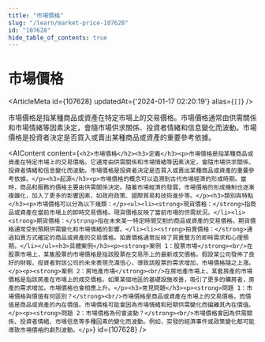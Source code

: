 ```yaml
---
title: "市場價格"
slug: "/learn/market-price-107628"
id: "107628"
hide_table_of_contents: true
---
```



# 市場價格

<ArticleMeta id={107628} updatedAt={'2024-01-17 02:20:19'} alias={`[]`} />
<div className='border-solid border-b border-t-0 my-4 border-[var(--ifm-color-gray-300)]' />

市場價格是指某種商品或資產在特定市場上的交易價格。市場價格通常由供需關係和市場情緒等因素決定，會隨市場供求關係、投資者情緒和信息變化而波動。市場價格是投資者決定是否買入或賣出某種商品或資產的重要參考依據。

<AIContent content={`<h2>市場價格</h2><h3>定義</h3><p>市場價格是指某種商品或資產在特定市場上的交易價格。它通常由供需關係和市場情緒等因素決定，會隨市場供求關係、投資者情緒和信息變化而波動。市場價格是投資者決定是否買入或賣出某種商品或資產的重要參考依據。</p><h3>起源</h3><p>市場價格的概念可以追溯到古代市場經濟的形成時期。當時，商品和服務的價格主要由供需關係決定。隨着市場經濟的發展，市場價格的形成機制也逐漸複雜化，加入了更多的影響因素，如政府政策、國際貿易和技術進步等。</p><h3>類別與特點</h3><p>市場價格可以分為以下幾類：</p><ul><li><strong>現貨價格：</strong>指商品或資產在當前市場上的即時交易價格。現貨價格反映了當前市場的供需狀況。</li><li><strong>期貨價格：</strong>指在未來某一特定時間交割的商品或資產的交易價格。期貨價格通常受到預期供需變化和市場情緒的影響。</li><li><strong>拍賣價格：</strong>通過拍賣方式確定的商品或資產的交易價格。拍賣價格通常反映了買賣雙方的即時需求和心理預期。</li></ul><h3>具體案例</h3><p><strong>案例 1：股票市場</strong><br/>在股票市場上，某隻股票的市場價格是指該股票在交易所上的最新成交價格。假設某公司發佈了良好的財報，投資者對該公司的未來表現充滿信心，導致該股票的需求增加，市場價格隨之上漲。</p><p><strong>案例 2：房地產市場</strong><br/>在房地產市場上，某套房產的市場價格是指該房產在市場上的成交價格。如果某個地區的基礎設施改善，吸引了更多的購房者，房產的需求增加，市場價格也會相應上升。</p><h3>常見問題</h3><p><strong>問題 1：市場價格與價值有何區別？</strong><br/>市場價格是商品或資產在市場上的交易價格，而價值是商品或資產的內在價值。市場價格可能會因為市場情緒和短期供需變化而偏離其內在價值。</p><p><strong>問題 2：市場價格為何會波動？</strong><br/>市場價格會因為供需關係、投資者情緒、市場信息等多種因素的變化而波動。例如，突發的經濟事件或政策變化都可能導致市場價格的劇烈波動。</p>`} id={107628} />
